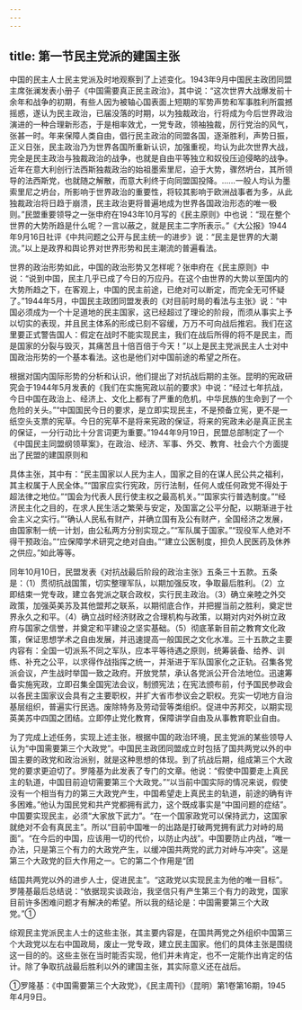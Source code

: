 ```yaml
---
---
---
```

title: 第一节民主党派的建国主张
---



中国的民主人士民主党派及时地观察到了上述变化。1943年9月中国民主政团同盟主席张澜发表小册子《中国需要真正民主政治》，其中说：“这次世界大战爆发前十余年和战争的初期，有些人因为被轴心国表面上短期的军势声势和军事胜利所震撼摇惑，遂认为民主政治，已届没落的时期，以为独裁政治，行将成为今后世界政治演进的一种合理新形态，于是相率效尤，一党专政，领袖独裁，厉行党治的风气，张甚一时。年来保障人类自由，倡行民主政治的同盟各国，逐渐胜利，声势日振，正义日张，民主政治乃为世界各国所重新认识，加强重视，均认为此次世界大战，完全是民主政治与独裁政治的战争，也就是自由平等独立和奴役压迫侵略的战争。近年在意大利创行法西斯独裁政治的始祖墨索里尼，迫于大势，骤然坍台，其所领导的法西斯党，也就随之解散，而意大利终于向同盟国投降。……一般人均认为墨索里尼之坍台，所影响于世界政治的重要性，将较其影响于欧洲战事者为多，从此独裁政治将日趋于崩溃，民主政治更将普遍地成为世界各国政治形态的唯一极则。”民盟重要领导之一张申府在1943年10月写的《民主原则》中也说：“现在整个世界的大势所趋是什么呢？一言以蔽之，就是民主二字所表示。”《大公报》1944年9月16日社评《中共问题之公开与民主统一的进步》说：“民主是世界的大潮流。”以上是政界和舆论界对世界形势和民主潮流的普遍看法。

世界的政治形势如此，中国的政治形势又怎样呢？张申府在《民主原则》中说：“说到中国，民主几乎已成了今日的万应丹。在这个由世界的大势以至国内的大势所趋之下，在客观上，中国的民主前途，已绝对可以断定，而完全无可怀疑了。”1944年5月，中国民主政团同盟发表的《对目前时局的看法与主张》说：“中国必须成为一个十足道地的民主国家，这已经超过了理论的阶段，而须从事实上予以切实的表现，并且民主体系的形成已刻不容缓，万万不可向战后推宕。我们在这里要正式警告国人：假定在战时不能实现民主，我们在战后所得的将不是民主，而是国家的分裂与毁灭，其痛苦且十倍百倍于今天！”以上是民主党派民主人士对中国政治形势的一个基本看法。这也是他们对中国前途的希望之所在。

根据对国内国际形势的分析和认识，他们提出了对抗战后期的主张。昆明的宪政研究会于1944年5月发表的《我们在实施宪政以前的要求》中说：“经过七年抗战，今日中国在政治上、经济上、文化上都有了严重的危机，中华民族的生命到了一个危险的关头。”“中国国民今日的要求，是立即实现民主，不是预备立宪，更不是一纸空头支票的宪草。今日的宪草不是将来宪政的保证，将来的宪政未必是真正民主的保证，一分行动比十分言词更为重要。”1944年9月19日，民盟总部制定了一个《中国民主同盟纲领草案》，在政治、经济、军事、外交、教育、社会六个方面提出了民盟的建国原则和

具体主张，其中有：“民主国家以人民为主人，国家之目的在谋人民公共之福利，其主权属于人民全体。”“国家应实行宪政，厉行法制，任何人或任何政党不得处于超法律之地位。”“国会为代表人民行使主权之最高机关。”“国家实行普选制度。”“经济民主化之目的，在求人民生活之繁荣与安定，及国富之公平分配，以期渐进于社会主义之实行。”“确认人民私有财产，并确立国有及公有财产，全国经济之发展，由国家制一统一计划，由公私两方分别实现之。”“军队属于国家。”“现役军人绝对不得干预政治。”“应保障学术研究之绝对自由。”“建立公医制度，担负人民医药及休养之供应。”如此等等。

同年10月10日，民盟发表《对抗战最后阶段的政治主张》五条三十五款。五条是：（1）贯彻抗战国策，切实整理军队，以期加强反攻，争取最后胜利。（2）立即结束一党专政，建立各党派之联合政权，实行民主政治。（3）确立亲睦之外交政策，加强英美苏及其他盟邦之联系，以期彻底合作，并把握当前之胜利，奠定世界永久之和平。（4）确立战时经济财政之合理机构与政策，以期对内对外树立政府与国家之信誉，并奠定和平建设之坚实基础。（5）彻底革新目前之教育文化政策，保证思想学术之自由发展，并迅速提高一般国民之文化水准。三十五款之主要内容有：全国一切派系不同之军队，应本平等待遇之原则，统筹装备、给养、训练、补充之公平，以求得作战指挥之统一，并渐进于军队国家化之正轨。召集各党派会议，产生战时举国一致之政府。开放党禁，承认各党派公开合法地位。迅速筹备实施宪政，立即召集全国宪法会议，制颁宪法；在宪法颁布前，付予国民参政会以各民主国家议会具有之主要职权，并扩大省市参议会之职权。充实一切地方自治基层组织，普遍实行民选。废除特务及劳动营等类组织。促进中苏邦交，以期实现英美苏中四国之团结。立即停止党化教育，保障讲学自由及从事教育职业自由。

为了完成上述任务，实现上述主张，根据中国的政治环境，民主党派的某些领导人认为“中国需要第三个大政党”。中国民主政团同盟成立时包括了国共两党以外的中国主要的政党和政治派别，就是这种思想的体现。到了抗战后期，组成第三个大政党的要求更迫切了。罗隆基为此发表了专门的文章。他说：“假使中国要走上真民主的轨道，中国目前迫切需要第三个大政党。”“以当前中国实际的情况来说，假使没有一个相当有力的第三大政党产生，中国希望走上真民主的轨道，前途的确有许多困难。”他认为国民党和共产党都拥有武力，这个既成事实是“中国问题的症结”。中国要实现民主，必须“大家放下武力”。“在一个国家政党可以保持武力，这国家就绝对不会有真民主”。所以“目前中国唯一的出路是打破两党拥有武力对峙的局面”。“在今后的中国，应该用一切的代价，以防止内战”。中国要防止内战，“唯一办法，只是第三个有力的大政党产生，以缓冲国共两党的武力对峙与冲突”。这是第三个大政党的巨大作用之一。它的第二个作用是“团

结国共两党以外的进步人士，促进民主”。“这政党以实现民主为他的唯一目标”。罗隆基最后总结说：“依据现实谈政治，我坚信只有产生第三个有力的政党，国家目前许多困难问题才有解决的希望。所以我的结论是：中国需要第三个大政党。”①

综观民主党派民主人士的这些主张，其主要内容是，在国共两党之外组织中国第三个大政党以左右中国政局，废止一党专政，建立民主国家。他们的具体主张是围绕这一目的的。这些主张在当时能否实现，他们并未肯定，也不一定能作出肯定的估计。除了争取抗战最后胜利以外的建国主张，其实际意义还在战后。

①罗隆基：《中国需要第三个大政党》，《民主周刊》（昆明）第1卷第16期，1945年4月9日。